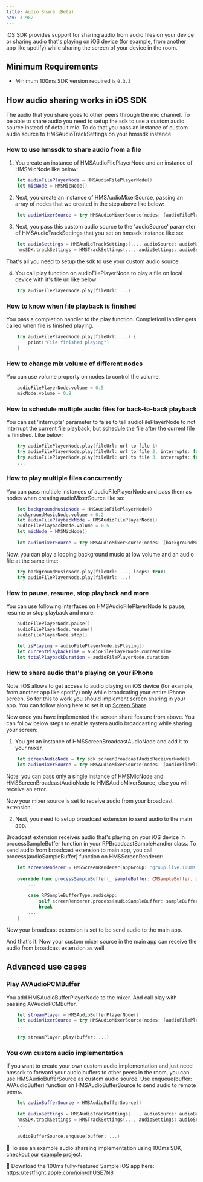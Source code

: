 ```yaml
---
title: Audio Share (Beta)
nav: 3.982
---
```


iOS SDK provides support for sharing audio from audio files on your device or sharing audio that's playing on iOS device (for example, from another app like spotify) while sharing the screen of your device in the room.

## Minimum Requirements

-   Minimum 100ms SDK version required is `0.3.3`

## How audio sharing works in iOS SDK

The audio that you share goes to other peers through the mic channel. To be able to share audio you need to setup the sdk to use a custom audio source instead of default mic. To do that you pass an instance of custom audio source to HMSAudioTrackSettings on your hmssdk instance.

### How to use hmssdk to share audio from a file

1. You create an instance of HMSAudioFilePlayerNode and an instance of HMSMicNode like below:

```swift
    let audioFilePlayerNode = HMSAudioFilePlayerNode()
    let micNode = HMSMicNode()
  ```

2. Next, you create an instance of HMSAudioMixerSource, passing an array of nodes that we created in the step above like below:

```swift
    let audioMixerSource = try HMSAudioMixerSource(nodes: [audioFilePlayerNode, micNode])
  ```
  
3. Next, you pass this custom audio source to the 'audioSource' parameter of HMSAudioTrackSettings that you set on hmssdk instance like so:

```swift
    let audioSettings = HMSAudioTrackSettings(..., audioSource: audioMixerSource)
    hmsSDK.trackSettings = HMSTrackSettings(..., audioSettings: audioSettings)
  ```

That's all you need to setup the sdk to use your custom audio source.

4. You call play function on audioFilePlayerNode to play a file on local device with it's file url like below:

```swift
    try audioFilePlayerNode.play(fileUrl: ...)
  ```

### How to know when file playback is finished

You pass a completion handler to the play function. CompletionHandler gets called when file is finished playing.

```swift
    try audioFilePlayerNode.play(fileUrl: ...) {
        print("File finished playing")
    }
  ```
  
### How to change mix volume of different nodes

You can use volume property on nodes to control the volume.

```swift
    audioFilePlayerNode.volume = 0.5
    micNode.volume = 0.9
  ```

### How to schedule multiple audio files for back-to-back playback

You can set 'interrupts' parameter to false to tell audioFilePlayerNode to not interrupt the current file playback, but schedule the file after the current file is finished. Like below:

```swift
    try audioFilePlayerNode.play(fileUrl: url to file 1)
    try audioFilePlayerNode.play(fileUrl: url to file 2, interrupts: false)
    try audioFilePlayerNode.play(fileUrl: url to file 3, interrupts: false)
    ...
  ```

### How to play multiple files concurrently

You can pass multiple instances of audioFilePlayerNode and pass them as nodes when creating audioMixerSource like so:

```swift
    let backgroundMusicNode = HMSAudioFilePlayerNode()
    backgroundMusicNode.volume = 0.2
    let audioFilePlaybackNode = HMSAudioFilePlayerNode()
    audioFilePlaybackNode.volume = 0.5
    let micNode = HMSMicNode()
    
    let audioMixerSource = try HMSAudioMixerSource(nodes: [backgroundMusicNode, audioFilePlaybackNode, micNode])
  ```

Now, you can play a looping background music at low volume and an audio file at the same time:

```swift
    try backgroundMusicNode.play(fileUrl: ..., loops: true)
    try audioFilePlayerNode.play(fileUrl: ...)
  ```
  
### How to pause, resume, stop playback and more

You can use following interfaces on HMSAudioFilePlayerNode to pause, resume or stop playback and more:

```swift
    audioFilePlayerNode.pause()
    audioFilePlayerNode.resume()
    audioFilePlayerNode.stop()
    
    let isPlaying = audioFilePlayerNode.isPlaying()
    let currentPlaybackTime = audioFilePlayerNode.currentTime
    let totalPlaybackDuration = audioFilePlayerNode.duration
  ```
  
  
### How to share audio that's playing on your iPhone

Note: iOS allows to get access to audio playing on iOS device (for example, from another app like spotify) only while broadcating your entire iPhone screen. So for this to work you should implement screen sharing in your app. You can follow along here to set it up [Screen Share](./../features/screen-share)

Now once you have implemented the screen share feature from above. You can follow below steps to enable system audio broadcasting while sharing your screen:

1. You get an instance of HMSScreenBroadcastAudioNode and add it to your mixer.

```swift
    let screenAudioNode = try sdk.screenBroadcastAudioReceiverNode()
    let audioMixerSource = try HMSAudioMixerSource(nodes: [audioFilePlaybackNode, micNode, screenAudioNode])
  ```
 
Note: you can pass only a single instance of HMSMicNode and HMSScreenBroadcastAudioNode to HMSAudioMixerSource, else you will receive an error.

Now your mixer source is set to receive audio from your broadcast extension.

2. Next, you need to setup broadcast extension to send audio to the main app.

Broadcast extension receives audio that's playing on your iOS device in processSampleBuffer function in your RPBroadcastSampleHandler class. To send audio from broadcast extension to main app, you call process(audioSampleBuffer) function on HMSScreenRenderer:

```swift
    let screenRenderer = HMSScreenRenderer(appGroup: "group.live.100ms.videoapp")
    
    override func processSampleBuffer(_ sampleBuffer: CMSampleBuffer, with sampleBufferType: RPSampleBufferType) {
        ...
        
        case RPSampleBufferType.audioApp:
            self.screenRenderer.process(audioSampleBuffer: sampleBuffer)
            break
        ...
    }
  ```
  
Now your broadcast extension is set to be send audio to the main app.

And that's it. Now your custom mixer source in the main app can receive the audio from broadcast extension as well.

## Advanced use cases

### Play AVAudioPCMBuffer

You add HMSAudioBufferPlayerNode to the mixer. And call play with passing AVAudioPCMBuffer.

```swift
    let streamPlayer = HMSAudioBufferPlayerNode()
    let audioMixerSource = try HMSAudioMixerSource(nodes: [audioFilePlaybackNode, micNode, streamPlayer])
    ...
    
    try streamPlayer.play(buffer: ...)
  ```

### You own custom audio implementation

If you want to create your own custom audio implementation and just need hmssdk to forward your audio buffers to other peers in the room, you can use HMSAudioBufferSource as custom audio source. Use enqueue(buffer: AVAudioBuffer) function on HMSAudioBufferSource to send audio to remote peers.

```swift
    let audioBufferSource = HMSAudioBufferSource()
    
    let audioSettings = HMSAudioTrackSettings(..., audioSource: audioBufferSource)
    hmsSDK.trackSettings = HMSTrackSettings(..., audioSettings: audioSettings)
    ...
    
    audioBufferSource.enqueue(buffer: ...)
  ```

👀 To see an example audio shareing implementation using 100ms SDK, checkout [our example project](https://github.com/100mslive/100ms-ios-sdk/tree/main/Example).

📲 Download the 100ms fully-featured Sample iOS app here: https://testflight.apple.com/join/dhUSE7N8

